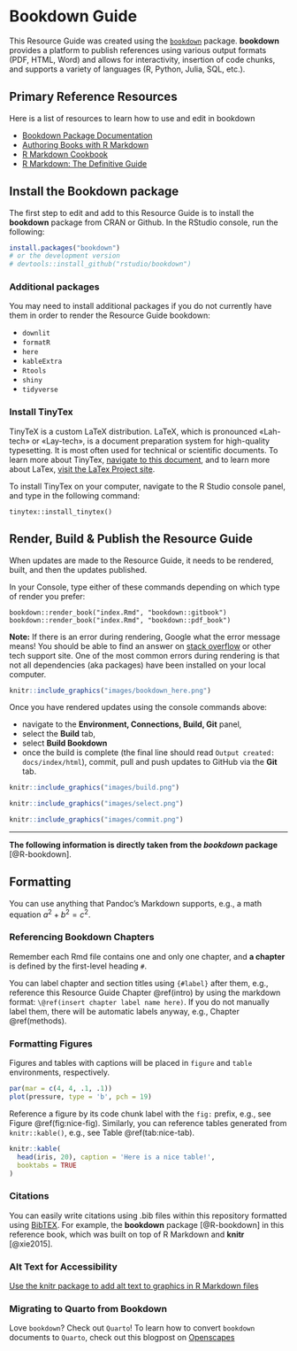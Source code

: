 # Bookdown Guide {#bookdown}

This Resource Guide was created using the [`bookdown`](https://github.com/rstudio/bookdown) package. **bookdown** provides a platform to publish references using various output formats (PDF, HTML, Word) and allows for interactivity, insertion of code chunks, and supports a variety of languages (R, Python, Julia, SQL, etc.). 

## Primary Reference Resources

Here is a list of resources to learn how to use and edit in bookdown

- [Bookdown Package Documentation](https://bookdown.org/)
- [Authoring Books with R Markdown](https://bookdown.org/yihui/bookdown/)
- [R Markdown Cookbook](https://bookdown.org/yihui/rmarkdown-cookbook/)
- [R Markdown: The Definitive Guide](https://bookdown.org/yihui/rmarkdown/)

## Install the Bookdown package 
The first step to edit and add to this Resource Guide is to install the **bookdown** package from CRAN or Github. In the RStudio console, run the following:

```r
install.packages("bookdown")
# or the development version
# devtools::install_github("rstudio/bookdown")
```

### Additional packages

You may need to install additional packages if you do not currently have them in order to render the Resource Guide bookdown:

- `downlit`
- `formatR`
- `here`
- `kableExtra`
- `Rtools`
- `shiny`
- `tidyverse`


### Install TinyTex

TinyTeX is a custom LaTeX distribution. LaTeX, which is pronounced «Lah-tech» or «Lay-tech», is a document preparation system for high-quality typesetting. It is most often used for technical or scientific documents. To learn more about TinyTex, [navigate to this document](https://yihui.org/tinytex/), and to learn more about LaTex, [visit the LaTex Project site](https://www.latex-project.org/).


To install TinyTex on your computer, navigate to the R Studio console panel, and type in the following command: 

`tinytex::install_tinytex()`


## Render, Build & Publish the Resource Guide 

When updates are made to the Resource Guide, it needs to be rendered, built, and then the updates published. 

In your Console, type either of these commands depending on which type of render you prefer:

`bookdown::render_book("index.Rmd", "bookdown::gitbook")`
`bookdown::render_book("index.Rmd", "bookdown::pdf_book")`

**Note:** If there is an error during rendering, Google what the error message means! You should be able to find an answer on [stack overflow](https://stackoverflow.com/) or other tech support site. One of the most common errors during rendering is that not all dependencies (aka packages) have been installed on your local computer. 

```r

knitr::include_graphics("images/bookdown_here.png")
```

Once you have rendered updates using the console commands above:

- navigate to the **Environment, Connections, Build, Git** panel, 
- select the **Build** tab,
- select **Build Bookdown**
- once the build is complete (the final line should read `Output created: docs/index/html`), commit, pull and push updates to GitHub via the **Git** tab. 

```r

knitr::include_graphics("images/build.png")
```


```r

knitr::include_graphics("images/select.png")
```

```r

knitr::include_graphics("images/commit.png")
```


__________________________________________________________________________________

**The following information is directly taken from the _bookdown_ package** [@R-bookdown].

## Formatting

You can use anything that Pandoc's Markdown supports, e.g., a math equation $a^2 + b^2 = c^2$.

### Referencing Bookdown Chapters
Remember each Rmd file contains one and only one chapter, and **a chapter** is defined by the first-level heading `#`.

You can label chapter and section titles using `{#label}` after them, e.g., reference this Resource Guide Chapter \@ref(intro) by using the markdown format: `\@ref(insert chapter label name here)`. If you do not manually label them, there will be automatic labels anyway, e.g., Chapter \@ref(methods).

### Formatting Figures
Figures and tables with captions will be placed in `figure` and `table` environments, respectively.

```r
par(mar = c(4, 4, .1, .1))
plot(pressure, type = 'b', pch = 19)
```

Reference a figure by its code chunk label with the `fig:` prefix, e.g., see Figure \@ref(fig:nice-fig). Similarly, you can reference tables generated from `knitr::kable()`, e.g., see Table \@ref(tab:nice-tab).

```r
knitr::kable(
  head(iris, 20), caption = 'Here is a nice table!',
  booktabs = TRUE
)
```

### Citations

You can easily write citations using .bib files within this repository formatted using [BibTEX](http://www.bibtex.org/). For example, the **bookdown** package [@R-bookdown] in this reference book, which was built on top of R Markdown and **knitr** [@xie2015].

### Alt Text for Accessibility

[Use the knitr package to add alt text to graphics in R Markdown files](https://www.rstudio.com/blog/knitr-fig-alt/)

### Migrating to Quarto from Bookdown

Love `bookdown`? Check out `Quarto`! To learn how to convert `bookdown` documents to `Quarto`, check out this blogpost on [Openscapes](https://www.openscapes.org/blog/2022/07/21/quarto-migrate/) 



